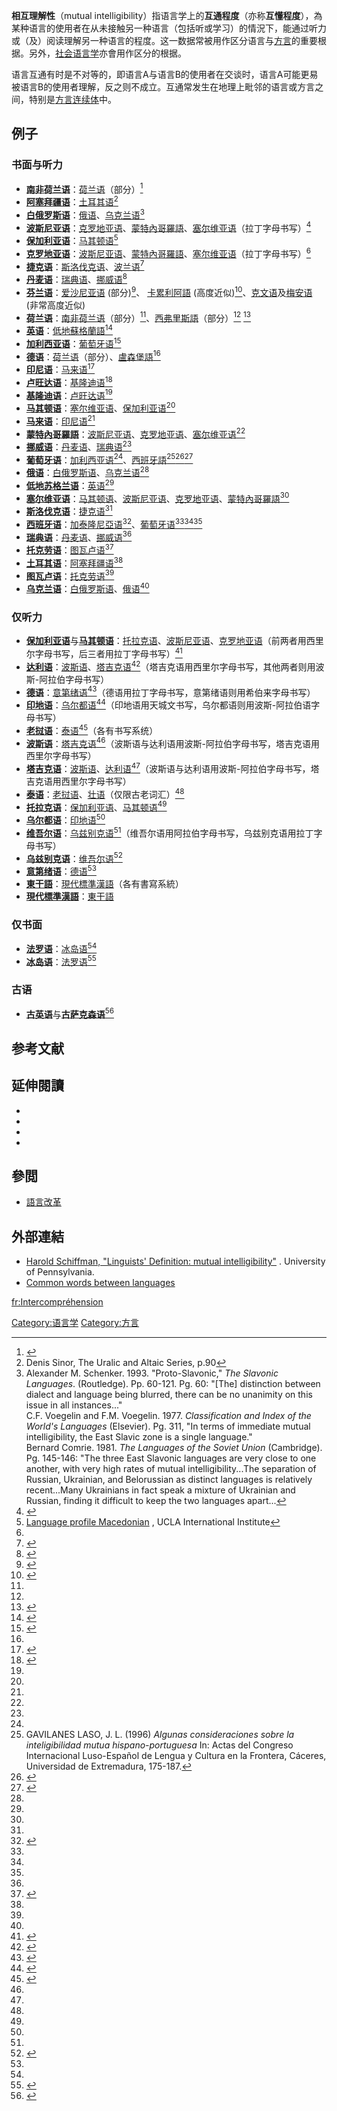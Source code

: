 '''相互理解性'''（mutual intelligibility）指语言学上的'''互通程度'''（亦称'''互懂程度'''），為某种语言的使用者在从未接触另一种语言（包括听或学习）的情況下，能通过听力或（及）阅读理解另一种语言的程度。这一数据常被用作区分语言与[[方言|方言]]的重要根据。另外，[[社会语言学|社会语言学]]亦會用作区分的根据。

语言互通有时是不对等的，即语言A与语言B的使用者在交谈时，语言A可能更易被语言B的使用者理解，反之则不成立。互通常发生在地理上毗邻的语言或方言之间，特别是[[方言连续体|方言连续体]]中。

==例子==
===书面与听力===
* '''[[南非荷兰语|南非荷兰语]]'''：[[荷兰语|荷兰语]]（部分）<ref name="gooskens">{{cite journal |url=http://www.let.rug.nl/gooskens/pdf/publ_JMMD_2007.pdf |title=The Contribution of Linguistic Factors to the Intelligibility of Closely Related Languages |first=Charlotte |last=Gooskens |journal=Journal of Multilingual and Multicultural Development |volume=28 |issue=6 |year=2007 |publisher=[[University_of_Groningen|University of Groningen]] |accessdate=2010-05-19 |archive-date=2019-04-11 |archive-url=https://web.archive.org/web/20190411075554/http://www.let.rug.nl/gooskens/pdf/publ_JMMD_2007.pdf |dead-url=no }}</ref>
*'''[[阿塞拜疆语|阿塞拜疆语]]'''：[[土耳其语|土耳其语]]<ref name="Denis Sinor p.90">Denis Sinor, The Uralic and Altaic Series, p.90</ref>
*'''[[白俄罗斯语|白俄罗斯语]]'''：[[俄语|俄语]]、[[乌克兰语|乌克兰语]]<ref name=BlrRusUkr>Alexander M. Schenker.  1993.  "Proto-Slavonic," ''The Slavonic Languages''. (Routledge).  Pp. 60-121.  Pg. 60: "[The] distinction between dialect and language being blurred, there can be no unanimity on this issue in all instances..."<br>C.F. Voegelin and F.M. Voegelin.  1977.  ''Classification and Index of the World's Languages'' (Elsevier).  Pg. 311, "In terms of immediate mutual intelligibility, the East Slavic zone is a single language."<br>Bernard Comrie.  1981.  ''The Languages of the Soviet Union'' (Cambridge).  Pg. 145-146: "The three East Slavonic languages are very close to one another, with very high rates of mutual intelligibility...The separation of Russian, Ukrainian, and Belorussian as distinct languages is relatively recent...Many Ukrainians in fact speak a mixture of Ukrainian and Russian, finding it difficult to keep the two languages apart...</ref>
*'''[[波斯尼亚语|波斯尼亚语]]'''：[[克罗地亚语|克罗地亚语]]、[[蒙特內哥羅語|蒙特內哥羅語]]、[[塞尔维亚语|塞尔维亚语]]（拉丁字母书写）<ref name=CroBosSerMon>{{cite book | title=Language and identity in the Balkans: Serbo-Croatian and its disintegration | page=14 | last=Greenberg | first=Robert David | year=2004 | publisher=Oxford University Press | isbn=9780199258154 | url=http://books.google.com/books?id=3ZvDJQHaUZkC&pg=PA13&dq=bosnian+serbian+croatian+language+mutual&ei=4zliS_WOMqDsMKDMyf4N&cd=1#v=onepage&q=renamed%20these%20classes&f=false}}</ref>
*'''[[保加利亚语|保加利亚语]]'''：[[马其顿语|马其顿语]]<ref name=BulMac>[http://www.lmp.ucla.edu/Profile.aspx?menu=004&LangID=42 Language profile Macedonian] {{Wayback|url=http://www.lmp.ucla.edu/Profile.aspx?menu=004&LangID=42 |date=20090311172655 }}, UCLA International Institute</ref>
*'''[[克罗地亚语|克罗地亚语]]'''：[[波斯尼亚语|波斯尼亚语]]、[[蒙特內哥羅語|蒙特內哥羅語]]、[[塞尔维亚语|塞尔维亚语]]（拉丁字母书写）<ref name=CroBosSerMon/>
*'''[[捷克语|捷克语]]'''：[[斯洛伐克语|斯洛伐克语]]、[[波兰语|波兰语]]<ref name=CzeSlo>{{cite book |title=Speaking from the Margin: Global English from a European Perspective |chapter=Glocalisation and the Ausbau sociolinguistics of modern Europe |chapterurl=http://www.newjumbo.info/go/nph-go.cgi/000110A/http/web.archive.org/web/20060313102742/http:/=2fwww.york.ac.uk/depts/lang/Jack_Chambers/globalisation.pdf |last=Trudgill |first=Peter |authorlink=Peter Trudgill |editor1-last=Duszak |editor1-first=Anna |editor2-last=Okulska |editor2-first=Urszula |publisher=Peter Lang |series=Polish Studies in English Language and Literature 11 |year=2004 |isbn=0820473286 |access-date=2010-11-24 |archive-date=2019-06-11 |archive-url=https://web.archive.org/web/20190611074711/http://www.newjumbo.info/go/nph-go.cgi/000110A/http/web.archive.org/web/20060313102742/http:/=2fwww.york.ac.uk/depts/lang/Jack_Chambers/globalisation.pdf |dead-url=yes }}</ref>
*'''[[丹麦语|丹麦语]]'''：[[瑞典语|瑞典语]]、[[挪威语|挪威语]]<ref name=DanNorSve>{{cite journal | last=Bø | first=I | year=1976 | title=Ungdom od nabolad. En undersøkelse av skolens og fjernsynets betydning for nabrospråksforstålen. | journal=Rogalandsforskning | volume=4}} <!--see http://www.let.rug.nl/~gooskens/project/pdf/publ_methods_2009b.pdf--></ref>
* '''[[芬兰语|芬兰语]]'''：[[爱沙尼亚语|爱沙尼亚语]] (部分)<ref>{{Cite book|url=https://www.worldcat.org/oclc/51322181|title=The languages of the world|last=Katzner|first=Kenneth|date=2002|publisher=Routledge|year=|isbn=0203430166|edition=3rd ed|location=London|pages=|chapter=|oclc=51322181}}</ref>、 [[卡累利阿語|卡累利阿語]] (高度近似)<ref>{{cite book |title=The Finno-Ugric republics and the Russian state|page=100 | last=Taagepera| first=Rein | year=1999| publisher=Routledge| isbn=0-415-91977-0|url=https://books.google.com/?id=QGqWcZu42hUC&pg=PA100&dq=karelian+finnish+mutual+intelligibility#v=onepage&q=karelian%20finnish%20mutual%20intelligibility&f=false}}</ref>、[[克文语|克文语]]及[[梅安语|梅安语]] (非常高度近似)
*'''[[荷兰语|荷兰语]]'''：[[南非荷兰语|南非荷兰语]]（部分）<ref name="gooskens"/>、[[西弗里斯語|西弗里斯語]]（部分）<ref name="gooskens"/> <ref name=DeuNed>{{cite book | title=Receptive Multilingualism as a Language Mode in the Dutch-German Border Area | page=51 | last=Beerkens | first=Roos | year=2010 | publisher=Waxmann Publishing Co. | isbn=9783830923466 | url=http://books.google.com/books?id=7LyPMzO2q60C&pg=PA51&dq=Dutch+and+german+mutual+intelligibility&hl=en&ei=kg6-TM3cBYi2sAPivO2aDQ&sa=X&oi=book_result&ct=result&resnum=1&ved=0CCgQ6AEwAA#v=onepage&q=Dutch%20and%20german%20mutual%20intelligibility&f=false | access-date=2010-11-24 | archive-date=2014-09-29 | archive-url=https://web.archive.org/web/20140929162312/http://books.google.com/books?id=7LyPMzO2q60C&pg=PA51&dq=Dutch%20and%20german%20mutual%20intelligibility&hl=en&ei=kg6-TM3cBYi2sAPivO2aDQ&sa=X&oi=book_result&ct=result&resnum=1&ved=0CCgQ6AEwAA#v=onepage&q=Dutch%20and%20german%20mutual%20intelligibility&f=false | dead-url=no }}</ref>
*'''[[英语|英语]]'''：[[低地蘇格蘭語|低地蘇格蘭語]]<ref name=EngSco>{{cite book | title=From Pictland to Alba 789-1000 | page=331 | last=Woolf | first=Alex | year=2007 | publisher=Edinburgh University Press | isbn=9780748612338 | url=http://books.google.com/books?id=7d1SP6ztlq0C&pg=PA331&dq=mutual+intelligibility+english+and+scots&hl=en&ei=lRqhTOniJI32tgPFlqSrAQ&sa=X&oi=book_result&ct=result&resnum=1&ved=0CCcQ6AEwADgK#v=onepage&q=mutual%20intelligibility%20english%20and%20scots&f=false}}</ref>
*'''[[加利西亚语|加利西亚语]]'''：[[葡萄牙语|葡萄牙语]]<ref name=GalPor>{{cite journal |last=Beswick |first=Jaine |year=2005 |title=Linguistic homogeneity in Galician and Portuguese borderland communities| journal=Estudios de Sociolingüística |volume=6 |issue=1| pages=39–64}}</ref>
*'''[[德语|德语]]'''：[[荷兰语|荷兰语]]（部分）、[[盧森堡語|盧森堡語]]<ref name="DeuNed"/>
*'''[[印尼语|印尼语]]'''：[[马来语|马来语]]<ref name=IndMal>{{cite book |title=Learner English: a teacher's guide to interference and other problems |page=279 |last=Swan |first=Michael | year=2001 |publisher=Cambridge University Press | isbn=9780521779395 |url=http://books.google.com/books?id=6UIuWj9fQfQC&pg=PA279&dq=Indonesian+and+Malay+mutual+intelligibility&hl=en&ei=spvDTOq1NImusAPchqygDA&sa=X&oi=book_result&ct=result&resnum=2&ved=0CDAQ6AEwAQ#v=onepage&q&f=false}}</ref>
*'''[[卢旺达语|卢旺达语]]'''：[[基隆迪语|基隆迪语]]<ref name=KinKir>{{Cite web |url=http://www.omniglot.com/writing/kirundi.php |title=Kirundi Language |access-date=2010-11-24 |archive-date=2021-04-28 |archive-url=https://web.archive.org/web/20210428001423/https://omniglot.com/writing/kirundi.php |dead-url=no }}</ref>
*'''[[基隆迪语|基隆迪语]]'''：[[卢旺达语|卢旺达语]]<ref name=KinKir/>
*'''[[马其顿语|马其顿语]]'''：[[塞尔维亚语|塞尔维亚语]]、[[保加利亚语|保加利亚语]]<ref name=BulMac/>
*'''[[马来语|马来语]]'''：[[印尼语|印尼语]]<ref name="IndMal"/>
*'''[[蒙特內哥羅語|蒙特內哥羅語]]'''：[[波斯尼亚语|波斯尼亚语]]、[[克罗地亚语|克罗地亚语]]、[[塞尔维亚语|塞尔维亚语]]<ref name=CroBosSerMon/>
*'''[[挪威语|挪威语]]'''：[[丹麦语|丹麦语]]、[[瑞典语|瑞典语]]<ref name=DanNorSve/>
*'''[[葡萄牙语|葡萄牙语]]'''：[[加利西亚语|加利西亚语]]<ref name=GalPor/>、[[西班牙語|西班牙語]]<ref name="GAVILANES LASO, J. L. 1996">GAVILANES LASO, J. L. (1996) ''Algunas consideraciones sobre la inteligibilidad mutua hispano-portuguesa'' In: Actas del Congreso Internacional Luso-Español de Lengua y Cultura en la Frontera, Cáceres, Universidad de Extremadura, 175-187.</ref><ref name="Comparação Português e Castelhano">{{Cite web |url=http://www.omniglot.com/language/articles/esport.htm |title=Comparação Português e Castelhano |access-date=2010-11-24 |archive-date=2019-01-05 |archive-url=https://web.archive.org/web/20190105034951/http://omniglot.com/language/articles/esport.htm |dead-url=no }}</ref><ref name="cvc.instituto-camoes.pt">{{Cite web |url=http://cvc.instituto-camoes.pt/hlp/biblioteca/observlingport.pdf |title=Algumas observações sobre a noção de língua portuguesa |access-date=2010-11-24 |archive-date=2011-07-16 |archive-url=https://web.archive.org/web/20110716074201/http://cvc.instituto-camoes.pt/hlp/biblioteca/observlingport.pdf |dead-url=no }}</ref>
*'''[[俄语|俄语]]'''：[[白俄罗斯语|白俄罗斯语]]、[[乌克兰语|乌克兰语]]<ref name=BlrRusUkr />
*'''[[低地苏格兰语|低地苏格兰语]]'''：[[英语|英语]]<ref name="EngSco"/>
*'''[[塞尔维亚语|塞尔维亚语]]'''：[[马其顿语|马其顿语]]、[[波斯尼亚语|波斯尼亚语]]、[[克罗地亚语|克罗地亚语]]、[[蒙特內哥羅語|蒙特內哥羅語]]<ref name=CroBosSerMon/>
*'''[[斯洛伐克语|斯洛伐克语]]'''：[[捷克语|捷克语]]<ref name=CzeSlo/>
*'''[[西班牙语|西班牙语]]'''：[[加泰隆尼亞语|加泰隆尼亞语]]<ref name="EspGal">{{cite book|url=http://books.google.com/books?id=a2YtdM1kNOcC&pg=PA80&dq=Galician+and+Spanish+mutual+intelligibility&hl=en&ei=aOaoTOfYKoeisQOEo5iZDQ&sa=X&oi=book_result&ct=result&resnum=10&ved=0CFkQ6AEwCQ#v=onepage&q=Galician%20and%20Spanish%20mutual%20intelligibility&f=false|title=Monolingualism and bilingualism: Lessons from Canada and Spain|last=Wright|first=Sue|publisher=Multilingual Matters Ltd|year=1996|isbn=1853593540|page=80}}</ref>、[[葡萄牙语|葡萄牙语]]<ref name="GAVILANES LASO, J. L. 1996"/><ref name="Comparação Português e Castelhano"/><ref name="cvc.instituto-camoes.pt"/>
*'''[[瑞典语|瑞典语]]'''：[[丹麦语|丹麦语]]、[[挪威语|挪威语]]<ref name=DanNorSve/>
*'''[[托克劳语|托克劳语]]'''：[[图瓦卢语|图瓦卢语]]<ref name=TokTuv>{{Cite web |url=http://www.alsintl.com/resources/languages/Tokelauan/ |title=Tokelauan language |access-date=2010-11-24 |archive-url=https://web.archive.org/web/20121108084726/http://www.alsintl.com/resources/languages/Tokelauan/ |archive-date=2012-11-08 |dead-url=yes }}</ref>
*'''[[土耳其语|土耳其语]]'''：[[阿塞拜疆语|阿塞拜疆语]]<ref name="Denis Sinor p.90"/>
*'''[[图瓦卢语|图瓦卢语]]'''：[[托克劳语|托克劳语]]<ref name=TokTuv/>
*'''[[乌克兰语|乌克兰语]]'''：[[白俄罗斯语|白俄罗斯语]]、[[俄语|俄语]]<ref name=BlrRusUkr />

===仅听力===
*'''[[保加利亚语|保加利亚语]]'''与'''[[马其顿语|马其顿语]]'''：[[托拉克语|托拉克语]]、[[波斯尼亚语|波斯尼亚语]]、[[克罗地亚语|克罗地亚语]]（前两者用西里尔字母书写，后三者用拉丁字母书写）<ref name=Bul20>{{Cite web |url=http://books.google.com/books?id=F7-Bees_VvAC&pg=PA280&dq=%D0%97%D0%B0+%D0%B4%D0%B8%D0%B0%D0%BB%D0%B5%D0%BA%D1%82%D0%BD%D0%B0%D1%82%D0%B0+%D0%BE%D1%81%D0%BD%D0%BE%D0%B2%D0%B0+%D0%BD%D0%B0+%D0%B5%D0%B4%D0%B8%D0%BD+%D1%80%D1%8A%D0%BA%D0%BE%D0%BF%D0%B8%D1%81+%D0%BE%D1%82+18+%D0%B2%D0%B5%D0%BA,+%D0%B2:+%D0%91%D1%8A%D0%BB%D0%B3%D0%B0%D1%80%D1%81%D0%BA%D0%B8%D1%8F%D1%82+%D0%B5%D0%B7%D0%B8%D0%BA+%D0%BF%D1%80%D0%B5%D0%B7+%D0%A5%D0%A5+%D0%B2%D0%B5%D0%BA&hl=bg&cd=1#v=onepage&q&f=false |title=Българският език през ХХ век (The Bulgarian language in the 20th century) |access-date=2010-11-24 |archive-date=2021-04-30 |archive-url=https://web.archive.org/web/20210430073613/https://books.google.com/books?id=F7-Bees_VvAC&pg=PA280&dq=%D0%97%D0%B0+%D0%B4%D0%B8%D0%B0%D0%BB%D0%B5%D0%BA%D1%82%D0%BD%D0%B0%D1%82%D0%B0+%D0%BE%D1%81%D0%BD%D0%BE%D0%B2%D0%B0+%D0%BD%D0%B0+%D0%B5%D0%B4%D0%B8%D0%BD+%D1%80%D1%8A%D0%BA%D0%BE%D0%BF%D0%B8%D1%81+%D0%BE%D1%82+18+%D0%B2%D0%B5%D0%BA,+%D0%B2:+%D0%91%D1%8A%D0%BB%D0%B3%D0%B0%D1%80%D1%81%D0%BA%D0%B8%D1%8F%D1%82+%D0%B5%D0%B7%D0%B8%D0%BA+%D0%BF%D1%80%D0%B5%D0%B7+%D0%A5%D0%A5+%D0%B2%D0%B5%D0%BA&hl=bg&cd=1#v=onepage&q&f=false |dead-url=no }}</ref>
*'''[[达利语|达利语]]'''：[[波斯语|波斯语]]、[[塔吉克语|塔吉克语]]<ref name=DariPersianTajik>{{Cite web |url=http://www.ucis.pitt.edu/nceeer/2005_817_17g_Beeman.pdf |title=Dari/Persian/Tajik languages |access-date=2010-11-24 |archive-date=2012-10-25 |archive-url=https://web.archive.org/web/20121025210857/http://www.ucis.pitt.edu/nceeer/2005_817_17g_Beeman.pdf |dead-url=no }}</ref>（塔吉克语用西里尔字母书写，其他两者则用波斯-阿拉伯字母书写）
*'''[[德语|德语]]'''：[[意第绪语|意第绪语]]<ref name=DeuYid>{{cite book | title= Encyclopedia of the Jewish Diaspora: origins, experience and culture, Volume 1| page=192 | last=Avrum Ehrlich | first=Mark | year=2009 | publisher=ABC-CLIO | isbn=9781851098736 | url=http://books.google.com/books?id=NoPZu79hqaEC&pg=PA192&dq=German+and+Yiddish+mutual+intelligibility&hl=en&ei=I-OoTMKbIpOgsQOq9MHYDA&sa=X&oi=book_result&ct=result&resnum=1&ved=0CCUQ6AEwAA#v=onepage&q=German%20and%20Yiddish%20mutual%20intelligibility&f=false}}</ref>（德语用拉丁字母书写，意第绪语则用希伯来字母书写）
*'''[[印地语|印地语]]'''：[[乌尔都语|乌尔都语]]<ref name=HinUrd>{{cite journal |last=Gumperz |first=John J. |title=Language Problems in the Rural Development of North India |url=https://archive.org/details/sim_journal-of-asian-studies_1957-02_16_2/page/251 |journal=The Journal of Asian Studies |volume=16 |issue=2 |date=February 1957 |pages=251–259}}</ref>（印地语用天城文书写，乌尔都语则用波斯-阿拉伯语字母书写）
*'''[[老挝语|老挝语]]'''：[[泰语|泰语]]<ref name=ThaiLao>{{Cite web |url=http://ccat.sas.upenn.edu/~haroldfs/messeas/node3.html |title=Ausbau and Abstand languages |access-date=2010-11-24 |archive-date=2012-10-17 |archive-url=https://www.webcitation.org/6BTVRuXI2?url=http://ccat.sas.upenn.edu/~haroldfs/messeas/node3.html |dead-url=no }}</ref>（各有书写系统）
*'''[[波斯语|波斯语]]'''：[[塔吉克语|塔吉克语]]<ref name=DariPersianTajik/>（波斯语与达利语用波斯-阿拉伯字母书写，塔吉克语用西里尔字母书写）
*'''[[塔吉克语|塔吉克语]]'''：[[波斯语|波斯语]]、[[达利语|达利语]]<ref name=DariPersianTajik/>（波斯语与达利语用波斯-阿拉伯字母书写，塔吉克语用西里尔字母书写）
*'''[[泰语|泰语]]'''：[[老挝语|老挝语]]、[[壮语|壮语]]（仅限古老词汇）{{可疑}}<ref name=ThaiLao/>
*'''[[托拉克语|托拉克语]]'''：[[保加利亚语|保加利亚语]]、[[马其顿语|马其顿语]]<ref name=Bul20/>
*'''[[乌尔都语|乌尔都语]]'''：[[印地语|印地语]]<ref name=HinUrd/>
*'''[[维吾尔语|维吾尔语]]'''：[[乌兹别克语|乌兹别克语]]<ref name=UznUig/>（维吾尔语用阿拉伯字母书写，乌兹别克语用拉丁字母书写）
*'''[[乌兹别克语|乌兹别克语]]'''：[[维吾尔语|维吾尔语]]<ref name=UznUig>{{cite book | title=The Turkic Languages | chapter=Uyghur | last=Hahn | first=Reinard F. | page=379 | editors=Lars Johanson, Éva Csató | year=1998 | publisher=Taylor & Francis | isbn=9780415082006 | url=http://books.google.com/books?hl=en&lr=&id=TdsOAAAAQAAJ&oi=fnd&pg=PA379&dq=uzbek+uyghur+language+mutually+intelligible&ots=1tsdykaYb5&sig=f2e1PD6fagVYFNGinsgtltGONfo#v=onepage&q=&f=false | access-date=2010-11-24 | archive-date=2016-08-01 | archive-url=https://web.archive.org/web/20160801232649/https://books.google.com/books?hl=en&lr=&id=TdsOAAAAQAAJ&oi=fnd&pg=PA379&dq=uzbek+uyghur+language+mutually+intelligible&ots=1tsdykaYb5&sig=f2e1PD6fagVYFNGinsgtltGONfo#v=onepage&q=&f=false | dead-url=no }}</ref>
*'''[[意第绪语|意第绪语]]'''：[[德语|德语]]<ref name="DeuYid"/>
*'''[[東干語|東干語]]'''：[[現代標準漢語|現代標準漢語]]（各有書寫系統）
*'''[[現代標準漢語|現代標準漢語]]'''：[[東干語|東干語]]

===仅书面===
*'''[[法罗语|法罗语]]'''：[[冰岛语|冰岛语]]<ref name=IslFao/>
*'''[[冰岛语|冰岛语]]'''：[[法罗语|法罗语]]<ref name=IslFao>{{cite book | title=Language and nationalism in Europe | page=106 | last=Barbour | first=Stephen | year=2000 | publisher=Oxford University Press | isbn=9780199250851 | url=http://books.google.co.uk/books?id=1ixmu8Iga7gC&pg=PA106 | access-date=2010-11-24 | archive-date=2021-04-30 | archive-url=https://web.archive.org/web/20210430073618/https://books.google.co.uk/books?id=1ixmu8Iga7gC&pg=PA106&hl=en | dead-url=no }}</ref>

===古语===
*'''[[古英语|古英语]]'''与'''[[古萨克森语|古萨克森语]]'''<ref>{{cite book |title=Indo-European Language and Culture: An Introduction |page=315 |url=http://books.google.de/books?id=5hOtPBF6XWwC&pg=PA315&dq=%22old+english%22+%22old+saxon%22+mutually+intelligible&client=firefox-a&hl=en&cd=4#v=onepage&q=%22old%20english%22%20%22old%20saxon%22%20mutually%20intelligible&f=false |first=Benjamin W. |last=Fortson |publisher=Wiley-Blackwell |year=2004 |isbn=1405103167 |access-date=2010-11-24 |archive-date=2021-01-24 |archive-url=https://web.archive.org/web/20210124041721/https://books.google.de/books?id=5hOtPBF6XWwC&pg=PA315&dq=%22old+english%22+%22old+saxon%22+mutually+intelligible&client=firefox-a&hl=en&cd=4#v=onepage&q=%22old%20english%22%20%22old%20saxon%22%20mutually%20intelligible&f=false |dead-url=no }}</ref>

== 参考文献 ==
{{Reflist|30em}}

==延伸閱讀==
{{refbegin|2}}
* {{cite book | title = Dialect intelligibility testing | given = Eugene H. | surname = Casad | publisher = [[Summer_Institute_of_Linguistics|Summer Institute of Linguistics]] | year = 1974 | isbn = 0-88312-040-2 | url = https://www.sil.org/resources/archives/8863 | access-date = 2018-07-31 | archive-date = 2020-04-23 | archive-url = https://web.archive.org/web/20200423162414/https://www.sil.org/resources/archives/8863 | dead-url = no }}
* {{cite book | chapter = Experimental methods for measuring intelligibility of closely related language varieties | given = Charlotte | surname = Gooskens | pages = 195–213 | chapter-url = http://www.let.rug.nl/gooskens/pdf/publ_handbook_of_sociolinguistics_2013.pdf | title = The Oxford Handbook of Sociolinguistics | editor1-given = Robert | editor1-surname = Bayley | editor2-given = Richard | editor2-surname = Cameron | editor3-given = Ceil | editor3-surname = Lucas | editor-link3 = Ceil Lucas | publisher = Oxford University Press | year = 2013 | isbn = 978-0-19-974408-4 | access-date = 2018-07-31 | archive-date = 2021-08-24 | archive-url = https://web.archive.org/web/20210824155357/http://www.let.rug.nl/gooskens/pdf/publ_handbook_of_sociolinguistics_2013.pdf | dead-url = no }}
* {{cite journal | title = Mutual intelligibility between closely related languages in Europe | given1 = Charlotte | surname1 = Gooskens | given2 = Vincent J. | surname2 = van Heuven | given3 = Jelena | surname3 = Golubović | given4 = Anja | surname4 = Schüppert | given5 = Femke | surname5 = Swarte | given6 = Stefanie | surname6 = Voigt | journal = International Journal of Multilingualism | year = 2017 | doi = 10.1080/14790718.2017.1350185 }}
* {{cite journal | title = Dialects as Optimal Communication Networks | url = https://archive.org/details/sim_language_1974-06_50_2/page/260 | given = Joseph E. | surname = Grimes | journal = Language | volume = 50 | number = 2 | year = 1974 | pages = 260–269 | jstor = 412437 }}
{{refend}}

==參閲==
* [[語言改革|語言改革]]

==外部連結==
* [http://ccat.sas.upenn.edu/~haroldfs/540/langdial/node2.html Harold Schiffman, "Linguists' Definition: mutual intelligibility"] {{Wayback|url=http://ccat.sas.upenn.edu/~haroldfs/540/langdial/node2.html |date=20090703103827 }}. University of Pennsylvania.
* [http://www.ezglot.com/ Common words between languages] {{Wayback|url=http://www.ezglot.com/ |date=20210919223437 }}

[[Category:语言学|Category:语言学]]
[[Category:方言|Category:方言]]

[[fr:Intercompréhension|fr:Intercompréhension]]